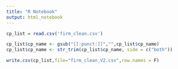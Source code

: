 ```yaml
---
title: "R Notebook"
output: html_notebook
---
```

```r
cp_list = read.csv('firm_clean.csv')
```

```r
cp_list$cp_name <- gsub("[[:punct:]]","",cp_list$cp_name)
cp_list$cp_name <- str_trim(cp_list$cp_name, side = c("both"))
```

```r
write.csv(cp_list,file="firm_clean_V2.csv",row.names = F)
```

